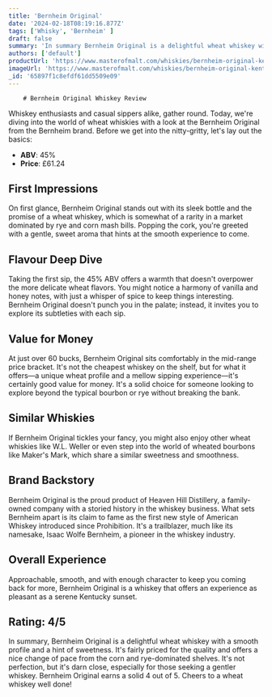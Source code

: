 ```yaml
---
title: 'Bernheim Original'
date: '2024-02-18T08:19:16.877Z'
tags: ['Whisky', 'Bernheim' ]
draft: false
summary: 'In summary Bernheim Original is a delightful wheat whiskey with a smooth profile and a hint of sweetness Its fairly priced for the quality and offers a nice change of pace from the corn and ryedominated shelves Its not perfection but its darn close especially for those seeking a gentler whiskey Bernheim Original earns a solid 4 out of 5 Cheers to a wheat whiskey well done...'
authors: ['default']
productUrl: 'https://www.masterofmalt.com/whiskies/bernheim-original-kentucky-straight-wheat-whiskey/'
imageUrl: 'https://www.masterofmalt.com/whiskies/bernheim-original-kentucky-straight-wheat-whiskey.jpg'
_id: '65897f1c8efdf61dd5509e09'
---
```

        
        # Bernheim Original Whiskey Review

Whiskey enthusiasts and casual sippers alike, gather round. Today, we're diving into the world of wheat whiskies with a look at the Bernheim Original from the Bernheim brand. Before we get into the nitty-gritty, let's lay out the basics:

- **ABV**: 45%
- **Price**: £61.24

## First Impressions
On first glance, Bernheim Original stands out with its sleek bottle and the promise of a wheat whiskey, which is somewhat of a rarity in a market dominated by rye and corn mash bills. Popping the cork, you're greeted with a gentle, sweet aroma that hints at the smooth experience to come.

## Flavour Deep Dive
Taking the first sip, the 45% ABV offers a warmth that doesn't overpower the more delicate wheat flavors. You might notice a harmony of vanilla and honey notes, with just a whisper of spice to keep things interesting. Bernheim Original doesn't punch you in the palate; instead, it invites you to explore its subtleties with each sip.

## Value for Money
At just over 60 bucks, Bernheim Original sits comfortably in the mid-range price bracket. It's not the cheapest whiskey on the shelf, but for what it offers—a unique wheat profile and a mellow sipping experience—it's certainly good value for money. It's a solid choice for someone looking to explore beyond the typical bourbon or rye without breaking the bank.

## Similar Whiskies
If Bernheim Original tickles your fancy, you might also enjoy other wheat whiskies like W.L. Weller or even step into the world of wheated bourbons like Maker's Mark, which share a similar sweetness and smoothness.

## Brand Backstory
Bernheim Original is the proud product of Heaven Hill Distillery, a family-owned company with a storied history in the whiskey business. What sets Bernheim apart is its claim to fame as the first new style of American Whiskey introduced since Prohibition. It's a trailblazer, much like its namesake, Isaac Wolfe Bernheim, a pioneer in the whiskey industry.

## Overall Experience
Approachable, smooth, and with enough character to keep you coming back for more, Bernheim Original is a whiskey that offers an experience as pleasant as a serene Kentucky sunset.

## Rating: 4/5

In summary, Bernheim Original is a delightful wheat whiskey with a smooth profile and a hint of sweetness. It's fairly priced for the quality and offers a nice change of pace from the corn and rye-dominated shelves. It's not perfection, but it's darn close, especially for those seeking a gentler whiskey. Bernheim Original earns a solid 4 out of 5. Cheers to a wheat whiskey well done!
      